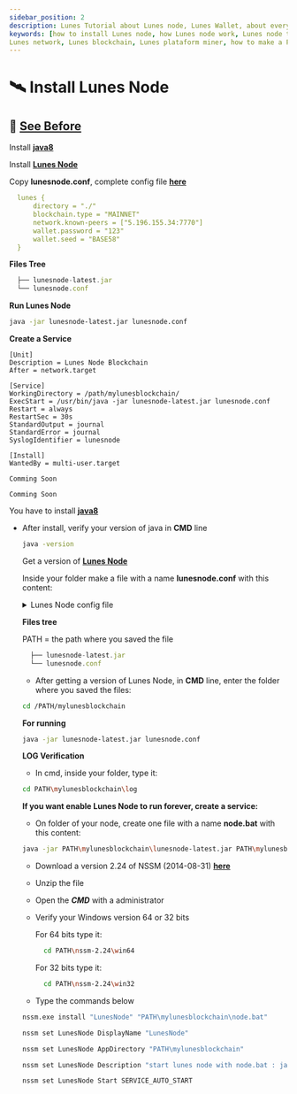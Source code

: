 ```yaml
---
sidebar_position: 2
description: Lunes Tutorial about Lunes node, Lunes Wallet, about everything!
keywords: [how to install Lunes node, how Lunes node work, Lunes node tutorial, how to mine in Lunes network, 
Lunes network, Lunes blockchain, Lunes plataform miner, how to make a POS in Lunes plataform]
---
```



# 🛰 Install Lunes Node

## 🚨 [See Before](/docs/sdk/getting_started#lunes-node)


<Tabs>
  <TabItem value="🐧 Linux" label="🐧 Linux" default>

  Install **[java8](http://www.google.com/search?q=how+to+install+java+8+linux)**

  Install **[Lunes Node](../get_started/releases)**

  Copy <a>**lunesnode.conf**</a>, complete config file **[here](https://github.com/lunes-platform/lunesnode/blob/master/src/main/resources/application.conf)**

  ```yml
    lunes {
        directory = "./"
        blockchain.type = "MAINNET"
        network.known-peers = ["5.196.155.34:7770"]
        wallet.password = "123"
        wallet.seed = "BASE58"
    }
  ```

  **Files Tree**

  ```js title="/your/path/lunes/"
    ├── lunesnode-latest.jar
    └── lunesnode.conf
  ```

  **Run Lunes Node**

  ```bash
  java -jar lunesnode-latest.jar lunesnode.conf
  ```

  **Create a Service**

  ```systemd title="/etc/systemd/system/lunesnode.service"
  [Unit]
  Description = Lunes Node Blockchain
  After = network.target

  [Service]
  WorkingDirectory = /path/mylunesblockchain/
  ExecStart = /usr/bin/java -jar lunesnode-latest.jar lunesnode.conf
  Restart = always
  RestartSec = 30s
  StandardOutput = journal
  StandardError = journal
  SyslogIdentifier = lunesnode

  [Install]
  WantedBy = multi-user.target
  ```

</TabItem>

<TabItem value="🐳 Docker" label="🐳 Docker">

  ```text
  Comming Soon
  ```

</TabItem>

<TabItem value="🍎 MacOs" label="🍎 MacOs">

  ```text
  Comming Soon
  ```

</TabItem>

<TabItem value="🪟 Windows" label="🪟 Windows">

  You have to install **[java8](https://www.java.com/pt-BR/download/)**

- After install, verify your version of java in **CMD** line
  
  ```bash
  java -version
  ```

  Get a version of **[Lunes Node](./releases)**

  Inside your folder make a file with a name **lunesnode.conf** with this content: 

  <details>
    <summary>Lunes Node config file</summary>

  ```yml title="lunesnode.conf"
  # Minimum needed to run
  lunes {
    # where will the blockchain be stored
    directory = "./"

    # choose your chain MAINNET or TESTNET
    blockchain.type = ""

    # put ip:port of any node in chain that you chose
    # MAINNET 5.196.155.34:7770
    # TESTNET 5.196.155.46:7770
    network.known-peers = [""]

    # It will hide (encrypt) your seed
    wallet.password = ""

    # Your seed hashed in BASED58
    wallet.seed = ""
  }
  ```

  - Complete config file **[here](https://github.com/lunes-platform/lunesnode/blob/master/src/main/resources/application.conf)**

  </details>

  **Files tree**

  PATH = the path where you saved the file 

  ```js title="/PATH/mylunesblockchain/"
    ├── lunesnode-latest.jar
    └── lunesnode.conf
  ```

  - After getting a version of Lunes Node, in **CMD** line, enter the folder where you saved the files:
 
  ```bash
  cd /PATH/mylunesblockchain
  ```
  
  **For running**

  ```bash
  java -jar lunesnode-latest.jar lunesnode.conf
  ```

  **LOG Verification**

  - In cmd, inside your folder, type it:

  ```bash
  cd PATH\mylunesblockchain\log
  ```

  **If you want enable Lunes Node to run forever, create a service:**

  - On folder of your node, create one file with a name **node.bat** with this content:
  
  ```bash
  java -jar PATH\mylunesblockchain\lunesnode-latest.jar PATH\mylunesblockchain\lunesnode.conf
  ```

  - Download a version 2.24 of NSSM (2014-08-31) **[here](http://nssm.cc/release/nssm-2.24.zip)**

  - Unzip the file

  - Open the ***CMD*** with a administrator

  - Verify your Windows version 64 or 32 bits

    For 64 bits type it:
    
    ```bash
      cd PATH\nssm-2.24\win64
    ```

    For 32 bits type it:
    
    ```bash
      cd PATH\nssm-2.24\win32
    ```

  - Type the commands below

  ```bash
  nssm.exe install "LunesNode" "PATH\mylunesblockchain\node.bat"
  ```
  
  ```bash
  nssm set LunesNode DisplayName "LunesNode"
  ```

  ```bash
  nssm set LunesNode AppDirectory "PATH\mylunesblockchain"
  ```

  ```bash
  nssm set LunesNode Description "start lunes node with node.bat : java -jar PATH/lunesnode-latest.jar PATH/lunesnode.conf"
  ```

  ```bash
  nssm set LunesNode Start SERVICE_AUTO_START
  ```

</TabItem>

</Tabs>
